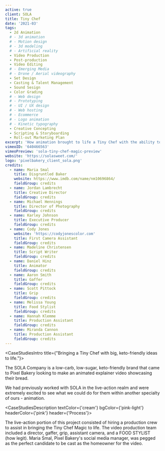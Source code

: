 ```yaml
---
active: true
client: SOLA
title: Tiny Chef
date: '2021-03'
tags:
  - 2d Animation
  # - 3d animation
  # - Motion design
  # - 3d modeling
  # - Artificial reality
  - Video Production
  - Post-production
  - Video Editing
  # - Emerging Media
  # - Drone / Aerial videography
  - Set Design
  - Casting & Talent Management
  - Sound Sesign
  - Color Grading
  # - Web design
  # - Prototyping
  # - UI / UX design
  # - Web hosting
  # - Ecommerce
  # - Logo animation
  # - Kinetic typography
  - Creative Concepting
  - Scripting & Storyboarding
  - Roll-out Marketing Plan
excerpt: 'How animation brought to life a Tiny Chef with the ability to create keto-friendly, carb-conscious deliciousness that is SOLA bread.'
vimeoID: '640466563'
vimeoPreview: 'sola-tiny-chef-magic-preview'
website: 'https://solasweet.com/'
logo: 'pixelbakery_client_sola.png'
credits:
  - name: Maria Smal
    title: Disgruntled Baker
    website: https://www.imdb.com/name/nm10696864/
    fieldGroup: credits
  - name: Jordan Lambrecht
    title: Creative Director
    fieldGroup: credits
  - name: Michael Hennings
    title: Director of Photography
    fieldGroup: credits
  - name: Karley Johnson
    title: Executive Producer
    fieldGroup: credits
  - name: Cody Jones
    website: 'https://codyjonescolor.com'
    title: First Camera Assistant
    fieldGroup: credits
  - name: Madeline Christensen
    title: Script Writer
    fieldGroup: credits
  - name: Daniel Hinz
    title: Animator
    fieldGroup: credits
  - name: Aaron Smith
    title: Gaffer
    fieldGroup: credits
  - name: Scott Pittock
    title: Grip
    fieldGroup: credits
  - name: Melissa Young
    title: Food Stylist
    fieldGroup: credits
  - name: Hannah Klemme
    title: Production Assistant
    fieldGroup: credits
  - name: Miranda Cannon
    title: Production Assistant
    fieldGroup: credits
---
```


<CaseStudiesIntro title={"Bringing a Tiny Chef with big, keto-friendly ideas to life."}>

The SOLA Company is a low-carb, low-sugar, keto-friendly brand that came to Pixel Bakery looking to make an animated explainer video showcasing their bread.

We had previously worked with SOLA in the live-action realm and were extremely excited to see what we could do for them within another specialty of ours - animation.

</CaseStudiesIntro>

<CaseStudiesDescription textColor={'cream'} bgColor={'pink-light'} headerColor={'pink'} header={'Process'}>

The live-action portion of this project consisted of hiring a production crew to assist in bringing the Tiny Chef Magic to life. The video production team included a director, gaffer, grip, assistant camera, and a FOOD STYLIST (how legit). Maria Smal, Pixel Bakery's social media manager, was pegged as the perfect candidate to be cast as the homeowner for the video.

</CaseStudiesDescription>
